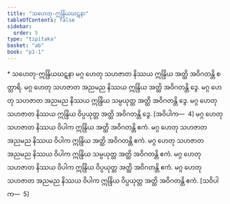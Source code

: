 ```yaml
---
title: "သဟေတု-ဣန္ဒြိယဃဋနာ"
tableOfContents: false
sidebar:
  order: 5
type: "tipitaka"
basket: "ab"
book: "p1-1"
---
```



<DynamicBreadcrumb />

<Paragraph type="center" book="p1-1">
* သဟေတု-ဣန္ဒြိယဃဋနာ
</Paragraph>

<Division number="371" book="p1-1" e="ch" v="36" p="121">

<Paragraph number="1125" book="p1-1">
မဂ္ဂ ဟေတု သဟဇာတ နိဿယ ဣန္ဒြိယ အတ္ထိ အဝိဂတန္တိ စတ္တာရိ. မဂ္ဂ ဟေတု သဟဇာတ အညမည နိဿယ ဣန္ဒြိယ အတ္ထိ အဝိဂတန္တိ ဒွေ. မဂ္ဂ ဟေတု သဟဇာတ အညမည နိဿယ ဣန္ဒြိယ သမ္ပယုတ္တ အတ္ထိ အဝိဂတန္တိ ဒွေ. မဂ္ဂ ဟေတု သဟဇာတ နိဿယ ဣန္ဒြိယ ဝိပ္ပယုတ္တ အတ္ထိ အဝိဂတန္တိ ဒွေ. [အဝိပါက—  4]
</Paragraph>

<Paragraph number="1126" book="p1-1">
မဂ္ဂ ဟေတု သဟဇာတ နိဿယ ဝိပါက ဣန္ဒြိယ အတ္ထိ အဝိဂတန္တိ ဧကံ. မဂ္ဂ ဟေတု သဟဇာတ အညမည နိဿယ ဝိပါက ဣန္ဒြိယ အတ္ထိ အဝိဂတန္တိ ဧကံ. မဂ္ဂ ဟေတု သဟဇာတ အညမည နိဿယ ဝိပါက ဣန္ဒြိယ သမ္ပယုတ္တ အတ္ထိ အဝိဂတန္တိ ဧကံ. မဂ္ဂ ဟေတု သဟဇာတ နိဿယ ဝိပါက ဣန္ဒြိယ ဝိပ္ပယုတ္တ အတ္ထိ အဝိဂတန္တိ ဧကံ. မဂ္ဂ ဟေတု သဟဇာတ အညမည နိဿယ ဝိပါက ဣန္ဒြိယ ဝိပ္ပယုတ္တ အတ္ထိ အဝိဂတန္တိ ဧကံ. [သဝိပါက—  5]
</Paragraph>
</Division>